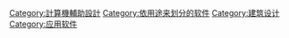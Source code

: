 {{Commonscat|CAD software}}

[[Category:計算機輔助設計|Category:計算機輔助設計]]
[[Category:依用途来划分的软件|Category:依用途来划分的软件]]
[[Category:建筑设计|Category:建筑设计]]
[[Category:应用软件|Category:应用软件]]